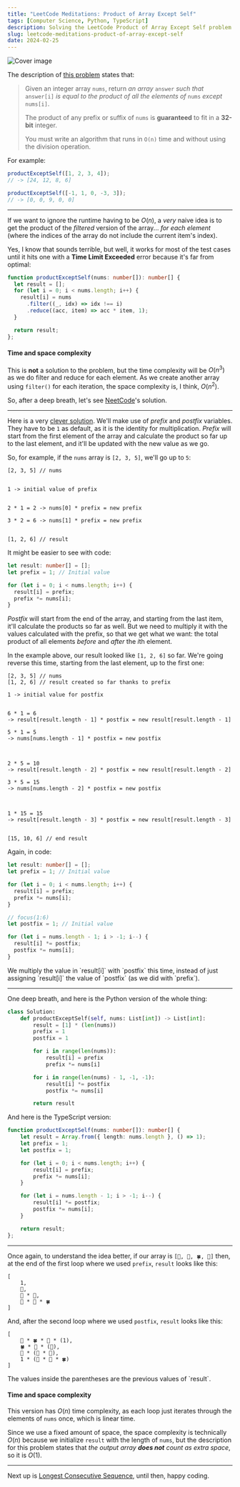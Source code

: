 ```yaml
---
title: "LeetCode Meditations: Product of Array Except Self"
tags: [Computer Science, Python, TypeScript]
description: Solving the LeetCode Product of Array Except Self problem.
slug: leetcode-meditations-product-of-array-except-self
date: 2024-02-25
---
```


![Cover image](https://raw.githubusercontent.com/rivea0/leetcode-meditations-assets/main/src/2024-02-25/07-lm.png)

The description of [this problem](https://leetcode.com/problems/product-of-array-except-self/) states that:

> Given an integer array `nums`, return _an array_ `answer` _such that_ `answer[i]` _is equal to the product of all the elements of_ `nums` _except_ `nums[i]`.
>
> The product of any prefix or suffix of `nums` is **guaranteed** to fit in a **32-bit** integer.
>
> You must write an algorithm that runs in `O(n)` time and without using the division operation.

For example:

```ts
productExceptSelf([1, 2, 3, 4]);
// -> [24, 12, 8, 6]

productExceptSelf([-1, 1, 0, -3, 3]);
// -> [0, 0, 9, 0, 0]
```

---

If we want to ignore the runtime having to be $O(n)$, a _very_ naive idea is to get the product of the _filtered_ version of the array... _for each element_ (where the indices of the array do not include the current item's index).

Yes, I know that sounds terrible, but well, it works for most of the test cases until it hits one with a **Time Limit Exceeded** error because it's far from optimal:

```ts
function productExceptSelf(nums: number[]): number[] {
  let result = [];
  for (let i = 0; i < nums.length; i++) {
    result[i] = nums
      .filter((_, idx) => idx !== i)
      .reduce((acc, item) => acc * item, 1);
  }

  return result;
};
```

#### Time and space complexity
This is **not** a solution to the problem, but the time complexity will be $O(n^3)$ as we do filter and reduce for each element. As we create another array using `filter()` for each iteration, the space complexity is, I think, $O(n^2)$.

So, after a deep breath, let's see [NeetCode](https://neetcode.io/)'s solution.

---

Here is a very [clever solution](https://youtu.be/bNvIQI2wAjk?si=XTH7V8HePypZOcY_&t=129). We'll make use of _prefix_ and _postfix_ variables. They have to be `1` as default, as it is the identity for multiplication. _Prefix_ will start from the first element of the array and calculate the product so far up to the last element, and it'll be updated with the new value as we go.

So, for example, if the `nums` array is `[2, 3, 5]`, we'll go up to `5`:

```
[2, 3, 5] // nums


1 -> initial value of prefix


2 * 1 = 2 -> nums[0] * prefix = new prefix

3 * 2 = 6 -> nums[1] * prefix = new prefix


[1, 2, 6] // result
```

It might be easier to see with code:

```ts
let result: number[] = [];
let prefix = 1; // Initial value

for (let i = 0; i < nums.length; i++) {
  result[i] = prefix;
  prefix *= nums[i];
}
```

_Postfix_ will start from the end of the array, and starting from the last item, it'll calculate the products so far as well. But we need to multiply it with the values calculated with the prefix, so that we get what we want: the total product of all elements _before_ and _after_ the $i$th element.

In the example above, our result looked like `[1, 2, 6]` so far. We're going reverse this time, starting from the last element, up to the first one:


```
[2, 3, 5] // nums
[1, 2, 6] // result created so far thanks to prefix

1 -> initial value for postfix


6 * 1 = 6
-> result[result.length - 1] * postfix = new result[result.length - 1]

5 * 1 = 5
-> nums[nums.length - 1] * postfix = new postfix



2 * 5 = 10
-> result[result.length - 2] * postfix = new result[result.length - 2]

3 * 5 = 15
-> nums[nums.length - 2] * postfix = new postfix



1 * 15 = 15
-> result[result.length - 3] * postfix = new result[result.length - 3]


[15, 10, 6] // end result
```

Again, in code:

```ts
let result: number[] = [];
let prefix = 1; // Initial value

for (let i = 0; i < nums.length; i++) {
  result[i] = prefix;
  prefix *= nums[i];
}

// focus(1:6)
let postfix = 1; // Initial value

for (let i = nums.length - 1; i > -1; i--) {
  result[i] *= postfix;
  postfix *= nums[i];
}
```

<Note>
We multiply the value in `result[i]` with `postfix` this time, instead of just assigning `result[i]` the value of `postfix` (as we did with `prefix`).
</Note>

---

One deep breath, and here is the Python version of the whole thing:

```python
class Solution:
    def productExceptSelf(self, nums: List[int]) -> List[int]:
        result = [1] * (len(nums))
        prefix = 1
        postfix = 1

        for i in range(len(nums)):
            result[i] = prefix
            prefix *= nums[i]

        for i in range(len(nums) - 1, -1, -1):
            result[i] *= postfix
            postfix *= nums[i]

        return result
```

And here is the TypeScript version:

```ts
function productExceptSelf(nums: number[]): number[] {
    let result = Array.from({ length: nums.length }, () => 1);
    let prefix = 1;
    let postfix = 1;

    for (let i = 0; i < nums.length; i++) {
        result[i] = prefix;
        prefix *= nums[i];
    }

    for (let i = nums.length - 1; i > -1; i--) {
        result[i] *= postfix;
        postfix *= nums[i];
    }

    return result;
};
```

---

Once again, to understand the idea better, if our array is `[🌸, 🍁, 🍀, 🌼]` then, at the end of the first loop where we used `prefix`, `result` looks like this:

```
[
    1, 
    🌸, 
    🌸 * 🍁, 
    🌸 * 🍁 * 🍀
]
```

And, after the second loop where we used `postfix`, `result` looks like this:

```
[
    🍁 * 🍀 * 🌼 * (1),
    🍀 * 🌼 * (🌸),
    🌼 * (🌸 * 🍁),
    1 * (🌸 * 🍁 * 🍀)
]
```

<Note>
The values inside the parentheses are the previous values of `result`.
</Note>

#### Time and space complexity

This version has $O(n)$ time complexity, as each loop just iterates through the elements of `nums` once, which is linear time.

Since we use a fixed amount of space, the space complexity is technically $O(n)$ because we initialize `result` with the length of `nums`, but the description for this problem states that _the output array **does not** count as extra space_, so it is $O(1)$.

---

Next up is [Longest Consecutive Sequence](https://leetcode.com/problems/longest-consecutive-sequence/), until then, happy coding.
